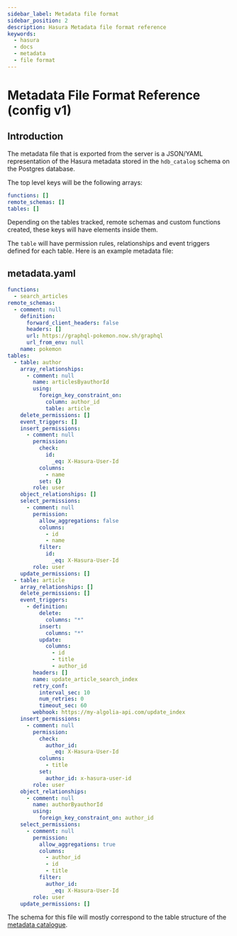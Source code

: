 ```yaml
---
sidebar_label: Metadata file format
sidebar_position: 2
description: Hasura Metadata file format reference
keywords:
  - hasura
  - docs
  - metadata
  - file format
---
```


# Metadata File Format Reference (config v1)

## Introduction

The metadata file that is exported from the server is a JSON/YAML
representation of the Hasura metadata stored in the `hdb_catalog` schema
on the Postgres database.

The top level keys will be the following arrays:

```yaml
functions: []
remote_schemas: []
tables: []
```

Depending on the tables tracked, remote schemas and custom functions created,
these keys will have elements inside them.

The `table` will have permission rules, relationships and event triggers
defined for each table. Here is an example metadata file:

## metadata.yaml

```yaml
functions:
  - search_articles
remote_schemas:
  - comment: null
    definition:
      forward_client_headers: false
      headers: []
      url: https://graphql-pokemon.now.sh/graphql
      url_from_env: null
    name: pokemon
tables:
  - table: author
    array_relationships:
      - comment: null
        name: articlesByauthorId
        using:
          foreign_key_constraint_on:
            column: author_id
            table: article
    delete_permissions: []
    event_triggers: []
    insert_permissions:
      - comment: null
        permission:
          check:
            id:
              _eq: X-Hasura-User-Id
          columns:
            - name
          set: {}
        role: user
    object_relationships: []
    select_permissions:
      - comment: null
        permission:
          allow_aggregations: false
          columns:
            - id
            - name
          filter:
            id:
              _eq: X-Hasura-User-Id
        role: user
    update_permissions: []
  - table: article
    array_relationships: []
    delete_permissions: []
    event_triggers:
      - definition:
          delete:
            columns: "*"
          insert:
            columns: "*"
          update:
            columns:
              - id
              - title
              - author_id
        headers: []
        name: update_article_search_index
        retry_conf:
          interval_sec: 10
          num_retries: 0
          timeout_sec: 60
        webhook: https://my-algolia-api.com/update_index
    insert_permissions:
      - comment: null
        permission:
          check:
            author_id:
              _eq: X-Hasura-User-Id
          columns:
            - title
          set:
            author_id: x-hasura-user-id
        role: user
    object_relationships:
      - comment: null
        name: authorByauthorId
        using:
          foreign_key_constraint_on: author_id
    select_permissions:
      - comment: null
        permission:
          allow_aggregations: true
          columns:
            - author_id
            - id
            - title
          filter:
            author_id:
              _eq: X-Hasura-User-Id
        role: user
    update_permissions: []
```

The schema for this file will mostly correspond to the table structure
of the [metadata catalogue](/migrations-metadata-seeds/legacy-configs/config-v1/reference/metadata-schema.mdx).

